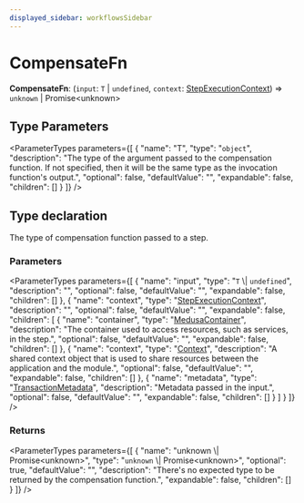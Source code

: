 ```yaml
---
displayed_sidebar: workflowsSidebar
---
```



# CompensateFn

 **CompensateFn**: (`input`: `T` \| `undefined`, `context`: [StepExecutionContext](../interfaces/StepExecutionContext.mdx)) => `unknown` \| Promise&#60;unknown&#62;

## Type Parameters

<ParameterTypes parameters={[
  {
    "name": "T",
    "type": "`object`",
    "description": "The type of the argument passed to the compensation function. If not specified, then it will be the same type as the invocation function's output.",
    "optional": false,
    "defaultValue": "",
    "expandable": false,
    "children": []
  }
]} />

## Type declaration

The type of compensation function passed to a step.

### Parameters

<ParameterTypes parameters={[
  {
    "name": "input",
    "type": "`T` \\| `undefined`",
    "description": "",
    "optional": false,
    "defaultValue": "",
    "expandable": false,
    "children": []
  },
  {
    "name": "context",
    "type": "[StepExecutionContext](../interfaces/StepExecutionContext.mdx)",
    "description": "",
    "optional": false,
    "defaultValue": "",
    "expandable": false,
    "children": [
      {
        "name": "container",
        "type": "[MedusaContainer](MedusaContainer.mdx)",
        "description": "The container used to access resources, such as services, in the step.",
        "optional": false,
        "defaultValue": "",
        "expandable": false,
        "children": []
      },
      {
        "name": "context",
        "type": "[Context](../interfaces/Context.mdx)",
        "description": "A shared context object that is used to share resources between the application and the module.",
        "optional": false,
        "defaultValue": "",
        "expandable": false,
        "children": []
      },
      {
        "name": "metadata",
        "type": "[TransactionMetadata](TransactionMetadata.mdx)",
        "description": "Metadata passed in the input.",
        "optional": false,
        "defaultValue": "",
        "expandable": false,
        "children": []
      }
    ]
  }
]} />

### Returns

<ParameterTypes parameters={[
  {
    "name": "unknown \\| Promise&#60;unknown&#62;",
    "type": "`unknown` \\| Promise&#60;unknown&#62;",
    "optional": true,
    "defaultValue": "",
    "description": "There's no expected type to be returned by the compensation function.",
    "expandable": false,
    "children": []
  }
]} />
